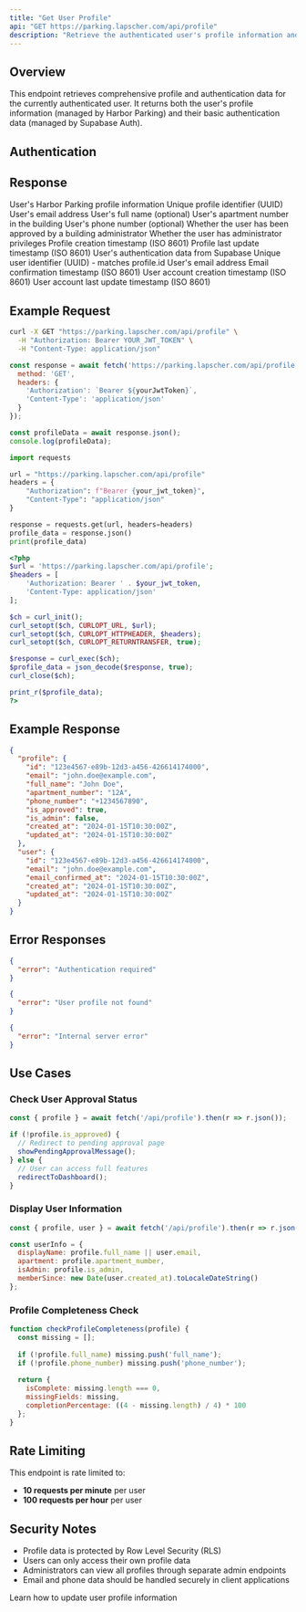 ```yaml
---
title: "Get User Profile"
api: "GET https://parking.lapscher.com/api/profile"
description: "Retrieve the authenticated user's profile information and basic user data"
---
```


## Overview

This endpoint retrieves comprehensive profile and authentication data for the currently authenticated user. It returns both the user's profile information (managed by Harbor Parking) and their basic authentication data (managed by Supabase Auth).

## Authentication

<Snippet file="auth-required.mdx" />

## Response

<ResponseField name="profile" type="object" required>
  User's Harbor Parking profile information
  
  <Expandable title="Profile Object">
    <ResponseField name="id" type="string" required>
      Unique profile identifier (UUID)
    </ResponseField>
    <ResponseField name="email" type="string" required>
      User's email address
    </ResponseField>
    <ResponseField name="full_name" type="string">
      User's full name (optional)
    </ResponseField>
    <ResponseField name="apartment_number" type="string" required>
      User's apartment number in the building
    </ResponseField>
    <ResponseField name="phone_number" type="string">
      User's phone number (optional)
    </ResponseField>
    <ResponseField name="is_approved" type="boolean" required>
      Whether the user has been approved by a building administrator
    </ResponseField>
    <ResponseField name="is_admin" type="boolean" required>
      Whether the user has administrator privileges
    </ResponseField>
    <ResponseField name="created_at" type="string" required>
      Profile creation timestamp (ISO 8601)
    </ResponseField>
    <ResponseField name="updated_at" type="string" required>
      Profile last update timestamp (ISO 8601)
    </ResponseField>
  </Expandable>
</ResponseField>

<ResponseField name="user" type="object" required>
  User's authentication data from Supabase
  
  <Expandable title="User Object">
    <ResponseField name="id" type="string" required>
      Unique user identifier (UUID) - matches profile.id
    </ResponseField>
    <ResponseField name="email" type="string" required>
      User's email address
    </ResponseField>
    <ResponseField name="email_confirmed_at" type="string">
      Email confirmation timestamp (ISO 8601)
    </ResponseField>
    <ResponseField name="created_at" type="string" required>
      User account creation timestamp (ISO 8601)
    </ResponseField>
    <ResponseField name="updated_at" type="string" required>
      User account last update timestamp (ISO 8601)
    </ResponseField>
  </Expandable>
</ResponseField>

## Example Request

<CodeGroup>

```bash cURL
curl -X GET "https://parking.lapscher.com/api/profile" \
  -H "Authorization: Bearer YOUR_JWT_TOKEN" \
  -H "Content-Type: application/json"
```

```javascript JavaScript
const response = await fetch('https://parking.lapscher.com/api/profile', {
  method: 'GET',
  headers: {
    'Authorization': `Bearer ${yourJwtToken}`,
    'Content-Type': 'application/json'
  }
});

const profileData = await response.json();
console.log(profileData);
```

```python Python
import requests

url = "https://parking.lapscher.com/api/profile"
headers = {
    "Authorization": f"Bearer {your_jwt_token}",
    "Content-Type": "application/json"
}

response = requests.get(url, headers=headers)
profile_data = response.json()
print(profile_data)
```

```php PHP
<?php
$url = 'https://parking.lapscher.com/api/profile';
$headers = [
    'Authorization: Bearer ' . $your_jwt_token,
    'Content-Type: application/json'
];

$ch = curl_init();
curl_setopt($ch, CURLOPT_URL, $url);
curl_setopt($ch, CURLOPT_HTTPHEADER, $headers);
curl_setopt($ch, CURLOPT_RETURNTRANSFER, true);

$response = curl_exec($ch);
$profile_data = json_decode($response, true);
curl_close($ch);

print_r($profile_data);
?>
```

</CodeGroup>

## Example Response

<ResponseExample>

```json Success Response
{
  "profile": {
    "id": "123e4567-e89b-12d3-a456-426614174000",
    "email": "john.doe@example.com",
    "full_name": "John Doe",
    "apartment_number": "12A",
    "phone_number": "+1234567890",
    "is_approved": true,
    "is_admin": false,
    "created_at": "2024-01-15T10:30:00Z",
    "updated_at": "2024-01-15T10:30:00Z"
  },
  "user": {
    "id": "123e4567-e89b-12d3-a456-426614174000",
    "email": "john.doe@example.com",
    "email_confirmed_at": "2024-01-15T10:30:00Z",
    "created_at": "2024-01-15T10:30:00Z",
    "updated_at": "2024-01-15T10:30:00Z"
  }
}
```

</ResponseExample>

## Error Responses

<ResponseExample>

```json 401 Unauthorized
{
  "error": "Authentication required"
}
```

```json 404 Not Found
{
  "error": "User profile not found"
}
```

```json 500 Internal Server Error
{
  "error": "Internal server error"
}
```

</ResponseExample>

## Use Cases

### Check User Approval Status

```javascript
const { profile } = await fetch('/api/profile').then(r => r.json());

if (!profile.is_approved) {
  // Redirect to pending approval page
  showPendingApprovalMessage();
} else {
  // User can access full features
  redirectToDashboard();
}
```

### Display User Information

```javascript
const { profile, user } = await fetch('/api/profile').then(r => r.json());

const userInfo = {
  displayName: profile.full_name || user.email,
  apartment: profile.apartment_number,
  isAdmin: profile.is_admin,
  memberSince: new Date(user.created_at).toLocaleDateString()
};
```

### Profile Completeness Check

```javascript
function checkProfileCompleteness(profile) {
  const missing = [];
  
  if (!profile.full_name) missing.push('full_name');
  if (!profile.phone_number) missing.push('phone_number');
  
  return {
    isComplete: missing.length === 0,
    missingFields: missing,
    completionPercentage: ((4 - missing.length) / 4) * 100
  };
}
```

## Rate Limiting

This endpoint is rate limited to:
- **10 requests per minute** per user
- **100 requests per hour** per user

## Security Notes

- Profile data is protected by Row Level Security (RLS)
- Users can only access their own profile data
- Administrators can view all profiles through separate admin endpoints
- Email and phone data should be handled securely in client applications

<Card title="Next: Update Profile" icon="pen" href="/api-reference/profile/update-profile">
  Learn how to update user profile information
</Card>